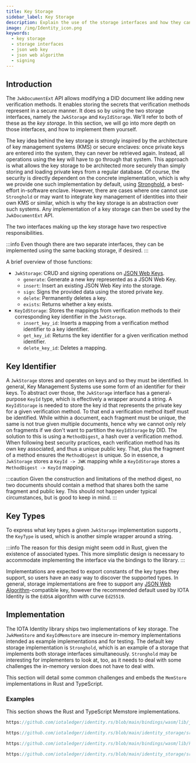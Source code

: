 ```yaml
---
title: Key Storage
sidebar_label: Key Storage
description: Explain the use of the storage interfaces and how they can be implemented
image: /img/Identity_icon.png
keywords:
  - key storage
  - storage interfaces
  - json web key
  - json web algorithm
  - signing
---
```



## Introduction

The `JwkDocumentExt` API allows modifying a DID document like adding new verification methods. It enables storing the secrets that verification methods represent in a secure manner. It does so by using the two storage interfaces, namely the `JwkStorage` and `KeyIdStorage`. We'll refer to both of these as the _key storage_. In this section, we will go into more depth on those interfaces, and how to implement them yourself.

The key idea behind the key storage is strongly inspired by the architecture of key management systems (KMS) or secure enclaves: once private keys are entered into the system, they can never be retrieved again. Instead, all operations using the key will have to go through that system. This approach is what allows the key storage to be architected more securely than simply storing and loading private keys from a regular database. Of course, the security is directly dependent on the concrete implementation, which is why we provide one such implementation by default, using [Stronghold](https://github.com/iotaledger/stronghold.rs/), a best-effort in-software enclave. However, there are cases where one cannot use `Stronghold` or may want to integrate key management of identities into their own KMS or similar, which is why the key storage is an abstraction over such systems. Any implementation of a key storage can then be used by the `JwkDocumentExt` API.

The two interfaces making up the key storage have two respective responsibilities.

:::info
Even though there are two separate interfaces, they can be implemented using the same backing storage, if desired.
:::

A brief overview of those functions:

- `JwkStorage`: CRUD and signing operations on [JSON Web Keys](https://www.rfc-editor.org/rfc/rfc7517).
  - `generate`: Generate a new key represented as a JSON Web Key.
  - `insert`: Insert an existing JSON Web Key into the storage.
  - `sign`: Signs the provided data using the stored private key.
  - `delete`: Permanently deletes a key.
  - `exists`: Returns whether a key exists.
- `KeyIdStorage`: Stores the mappings from verification methods to their corresponding key identifier in the `JwkStorage`.
  - `insert_key_id`: Inserts a mapping from a verification method identifier to a key identifier.
  - `get_key_id`: Returns the key identifier for a given verification method identifier.
  - `delete_key_id`: Deletes a mapping.

## Key Identifier

A `JwkStorage` stores and operates on keys and so they must be identified. In general, Key Management Systems use some form of an identifier for their keys. To abstract over those, the `JwkStorage` interface has a general-purpose `KeyId` type, which is effectively a wrapper around a string.
A `KeyIdStorage` is needed to store the key id that represents the private key for a given verification method. To that end a verification method itself must be identified. While within a document, each fragment must be unique, the same is not true given multiple documents, hence why we cannot only rely on fragments if we don't want to partition the `KeyIdStorage` by DID. The solution to this is using a `MethodDigest`, a hash over a verification method. When following best security practices, each verification method has its own key associated, and thus a unique public key. That, plus the fragment of a method ensures the `MethodDigest` is unique.
So in essence, a `JwkStorage` stores a `KeyId -> JWK` mapping while a `KeyIdStorage` stores a `MethodDigest -> KeyId` mapping.

:::caution
Given the construction and limitations of the method digest, no two documents should contain a method that shares both the same fragment and public key. This should not happen under typical circumstances, but is good to keep in mind.
:::

## Key Types

To express what key types a given `JwkStorage` implementation supports , the `KeyType` is used, which is another simple wrapper around a string.

:::info
The reason for this design might seem odd in Rust, given the existence of associated types. This more simplistic design is necessary to accommodate implementing the interface via the bindings to the library.
:::

Implementations are expected to export constants of the key types they support, so users have an easy way to discover the supported types.
In general, storage implementations are free to support any [JSON Web Algorithm](https://www.rfc-editor.org/rfc/rfc7518.html)-compatible key, however the recommended default used by IOTA Identity is the `EdDSA` algorithm with curve `Ed25519`.

## Implementation

The IOTA Identity library ships two implementations of key storage. The `JwkMemStore` and `KeyIdMemstore` are insecure in-memory implementations intended as example implementations and for testing. The default key storage implementation is `Stronghold`, which is an example of a storage that implements both storage interfaces simultaneously. `Stronghold` may be interesting for implementers to look at, too, as it needs to deal with some challenges the in-memory version does not have to deal with.

This section will detail some common challenges and embeds the `MemStore` implementations in Rust and TypeScript.

### Examples

This section shows the Rust and TypeScript Memstore implementations.

<Tabs groupId="language" queryString>
<TabItem value="typescript-node" label="Typescript (Node.js)">

```ts reference
https://github.com/iotaledger/identity.rs/blob/main/bindings/wasm/lib/jwk_storage.ts
```

</TabItem>
<TabItem value="rust" label="Rust">

```rust reference
https://github.com/iotaledger/identity.rs/blob/main/identity_storage/src/key_storage/memstore.rs
```

</TabItem>
</Tabs>

<Tabs groupId="language" queryString>
<TabItem value="typescript-node" label="Typescript (Node.js)">

```ts reference
https://github.com/iotaledger/identity.rs/blob/main/bindings/wasm/lib/key_id_storage.ts
```

</TabItem>
<TabItem value="rust" label="Rust">

```rust reference
https://github.com/iotaledger/identity.rs/blob/main/identity_storage/src/key_id_storage/memstore.rs
```

</TabItem>
</Tabs>
